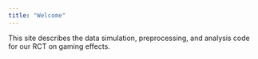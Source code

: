 ```yaml
---
title: "Welcome"
---
```


This site describes the data simulation, preprocessing, and analysis code for our RCT on gaming effects. 